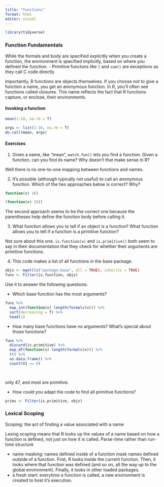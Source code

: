 ```yaml
---
title: "functions"
format: html
editor: visual
---
```


```r
library(tidyverse)
```


### Function Fundamentals

While the formals and body are specified explicitly when you create a function, the environment is specified implicitly, based on where you defined the function.
- Primitive functons like `[` and `sum()` are exceptions as they call C code directly

Importantly, R functions are objects themselves. If you choose not to give a function a name, you get an anonymous function. In R, you’ll often see functions called closures. This name reflects the fact that R functions capture, or enclose, their environments.

#### Invoking a function

```r
mean(1:10, na.rm = T)

args <- list(1:10, na.rm = T)
do.call(mean, args)
```

#### Exercises

1. Given a name, like "mean", `match.fun()` lets you find a function. Given a function, can you find its name? Why doesn’t that make sense in R?

Well there is no one-to-one mapping between functions and names. 

2. It’s possible (although typically not useful) to call an anonymous function. Which of the two approaches below is correct? Why?

```r
function(x) 3()

(function(x) 3)()

```

The second approach seems to be the correct one because the parentheses help define the function body before calling it.

3. What function allows you to tell if an object is a function? What function allows you to tell if a function is a primitive function?

Not sure about this one. `is.function(x)` and `is.primitive()` both seem to say in their documentation that they check for whether their arguments are primitive functions.


4. This code makes a list of all functions in the base package.

```r
objs <- mget(ls("package:base", all = TRUE), inherits = TRUE)
funs <- Filter(is.function, objs)
```

Use it to answer the following questions:

- Which base function has the most arguments?

```r
funs %>% 
  map_int(function(x) length(formals(x))) %>%
  sort(decreasing = T) %>%
  head(1)
```


- How many base functions have no arguments? What’s special about those functions?

```r
funs %>% 
  discard(is.primitive) %>% 
  map_df(function(x) length(formals(x))) %>% 
  t() %>% 
  as.data.frame() %>% 
  count(V1 == 0)
  
  
```
only 47, and most are primitive.

- How could you adapt the code to find all primitive functions?

```r
prims <- Filter(is.primitive, objs)
```

### Lexical Scoping

Scoping: the act of finding a value associated with a name

Lexing scoping means that R looks up the values of a name based on how a function is defined, not just on how it is called. Parse-time rather than run-time structure

- name masking: names defined inside of a function mask names defined outside of a function. First, R looks inside the current function. Then, it looks where that function was defined (and so on, all the way up to the global environment). Finally, it looks in other loaded packages.
- a fresh start: everytime a function is called, a new environment is created to host it's execution.

